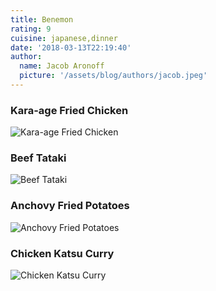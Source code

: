 ```yaml
---
title: Benemon
rating: 9
cuisine: japanese,dinner
date: '2018-03-13T22:19:40'
author:
  name: Jacob Aronoff
  picture: '/assets/blog/authors/jacob.jpeg'
---
```


### Kara-age Fried Chicken
![Kara-age Fried Chicken](/blog/benemon1.jpg)
### Beef Tataki
![Beef Tataki](/blog/benemon2.jpg)
### Anchovy Fried Potatoes
![Anchovy Fried Potatoes](/blog/benemon3.jpg)
### Chicken Katsu Curry
![Chicken Katsu Curry](/blog/benemon.jpg)
